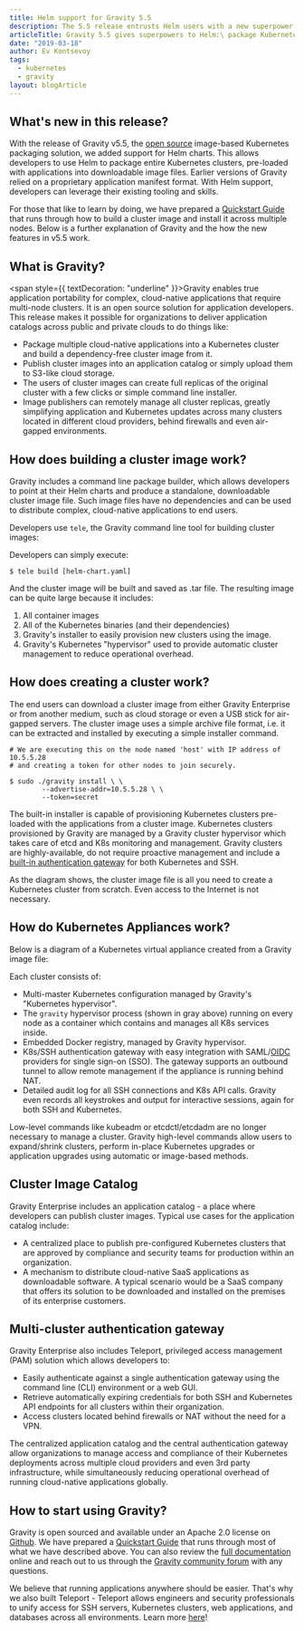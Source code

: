 ```yaml
---
title: Helm support for Gravity 5.5
description: The 5.5 release entrusts Helm users with a new superpower:\ the ability to build downloadable Kubernetes images using their Helm Charts.
articleTitle: Gravity 5.5 gives superpowers to Helm:\ package Kubernetes apps as self-contained tarballs
date: "2019-03-18"
author: Ev Kontsevoy
tags:
  - kubernetes
  - gravity
layout: blogArticle
---
```



## What's new in this release?

With the release of Gravity v5.5, the [open source](https://github.com/gravitational/gravity)
image-based Kubernetes packaging solution, we added support for Helm charts.
This allows developers to use Helm to package entire Kubernetes clusters,
pre-loaded with applications into downloadable image files. Earlier versions of
Gravity relied on a proprietary application manifest format. With Helm support,
developers can leverage their existing tooling and skills.

For those that like to learn by doing, we have prepared a [Quickstart Guide](https://goteleport.com/gravity/docs/quickstart/)
that runs through how to build a cluster image and install it across multiple
nodes. Below is a further explanation of Gravity and the how the new features
in v5.5 work.

## What is Gravity?

<span style={{ textDecoration: "underline" }}>Gravity enables true application portability for complex, cloud-native applications that require multi-node clusters.</span> It is an open source solution for application developers. This release makes it possible
for organizations to deliver application catalogs across public and private clouds
to do things like:

- Package multiple cloud-native applications into a Kubernetes cluster and build a dependency-free cluster image from it.
- Publish cluster images into an application catalog or simply upload them to S3-like cloud storage.
- The users of cluster images can create full replicas of the original cluster with a few clicks or simple command line installer.
- Image publishers can remotely manage all cluster replicas, greatly simplifying application and Kubernetes updates across many clusters
  located in different cloud providers, behind firewalls and even air-gapped environments.


## How does building a cluster image work?

Gravity includes a command line package builder, which allows developers to point at their Helm charts and produce a standalone,
downloadable cluster image file. Such image files have no dependencies and can be used to distribute complex, cloud-native applications to
end users.

Developers use `tele`, the Gravity command line tool for building cluster images:

<BlogImage src="./assets/gravity-5-5-tele.png" />

Developers can simply execute:

```
$ tele build [helm-chart.yaml]
```



And the cluster image will be built and saved as .tar file. The resulting image can be quite large because it includes:

1. All container images
2. All of the Kubernetes binaries (and their dependencies)
3. Gravity's installer to easily provision new clusters using the image.
4. Gravity's Kubernetes "hypervisor" used to provide automatic cluster management to reduce operational overhead.

## How does creating a cluster work?

The end users can download a cluster image from either Gravity Enterprise or from another medium, such as cloud storage or even a USB stick
for air-gapped servers. The cluster image uses a simple archive file format, i.e. it can be extracted and installed by executing a simple
installer command.

```
# We are executing this on the node named 'host' with IP address of 10.5.5.28
# and creating a token for other nodes to join securely.

$ sudo ./gravity install \ \
        --advertise-addr=10.5.5.28 \ \
        --token=secret
```

The built-in installer is capable of provisioning Kubernetes clusters pre-loaded with the applications from a cluster image. Kubernetes
clusters provisioned by Gravity are managed by a Gravity cluster hypervisor which takes care of etcd and K8s monitoring and management.
Gravity clusters are highly-available, do not require proactive management and include a [built-in authentication
gateway](https://goteleport.com/how-it-works/) for both Kubernetes and SSH.

<BlogImage src="./assets/gravity-5-5-install.png" />


As the diagram shows, the cluster image file is all you need to create a Kubernetes cluster from scratch. Even access to the Internet is not necessary.

## How do Kubernetes Appliances work?

Below is a diagram of a Kubernetes virtual appliance created from a Gravity image file:

<BlogImage src="./assets/gravity-tar-file.png" />

Each cluster consists of:

- Multi-master Kubernetes configuration managed by Gravity's "Kubernetes hypervisor".
- The `gravity` hypervisor process (shown in gray above) running on every node as a container which contains and manages all K8s services inside.
- Embedded Docker registry, managed by Gravity hypervisor.
- K8s/SSH authentication gateway with easy integration with SAML/[OIDC](https://goteleport.com/blog/how-oidc-authentication-works/) providers for single sign-on (SSO). The gateway supports an outbound tunnel to allow remote management if the appliance is running behind NAT.
- Detailed audit log for all SSH connections and K8s API calls. Gravity even records all keystrokes and output for interactive sessions, again for both SSH and Kubernetes.

Low-level commands like kubeadm or etcdctl/etcdadm are no longer necessary to manage a cluster. Gravity high-level commands allow users to expand/shrink clusters, perform in-place Kubernetes upgrades or application upgrades using automatic or image-based methods.

## Cluster Image Catalog

Gravity Enterprise includes an application catalog - a place where developers can publish cluster images. Typical use cases for the application catalog include:

- A centralized place to publish pre-configured Kubernetes clusters that are approved by compliance and security teams for production within an organization.
- A mechanism to distribute cloud-native SaaS applications as downloadable software. A typical scenario would be a SaaS company that offers its solution to be downloaded and installed on the premises of its enterprise customers.

## Multi-cluster authentication gateway

Gravity Enterprise also includes Teleport, privileged access management (PAM) solution which allows developers to:

- Easily authenticate against a single authentication gateway using the command line (CLI) environment or a web GUI.
- Retrieve automatically expiring credentials for both SSH and Kubernetes API endpoints for all clusters within their organization.
- Access clusters located behind firewalls or NAT without the need for a VPN.

The centralized application catalog and the central authentication gateway allow organizations to manage access and compliance of their
Kubernetes deployments across multiple cloud providers and even 3rd party infrastructure, while simultaneously reducing operational overhead
of running cloud-native applications globally.

<EmailSubscribeViolet />

## How to start using Gravity?

Gravity is open sourced and available under an Apache 2.0 license on [Github](https://github.com/gravitational/gravity). We have prepared a
[Quickstart Guide](https://goteleport.com/gravity/docs/quickstart/) that runs through most of what we have described above. You can also review the [full
documentation](https://goteleport.com/gravity/docs/overview/) online and reach out to us through the [Gravity community forum](https://github.com/gravitational/gravity/discussions) with any
questions.

We believe that running applications anywhere should be easier. That's why we also built Teleport - Teleport allows engineers and security
professionals to unify access for SSH servers, Kubernetes clusters, web applications, and databases across all environments. Learn more
[here](https://goteleport.com/)!
